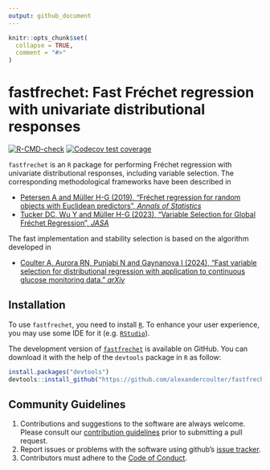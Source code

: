 ```yaml
---
output: github_document
---
```


<!-- README.md is generated from README.Rmd. Please edit that file -->

```r
knitr::opts_chunk$set(
  collapse = TRUE,
  comment = "#>"
)
```

# fastfrechet: Fast Fréchet regression with univariate distributional responses

<!-- badges: start -->
[![R-CMD-check](https://github.com/alexandercoulter/fastfrechet/actions/workflows/R-CMD-check.yaml/badge.svg)](https://github.com/alexandercoulter/fastfrechet/actions/workflows/R-CMD-check.yaml)
[![Codecov test coverage](https://codecov.io/gh/alexandercoulter/fastfrechet/graph/badge.svg)](https://app.codecov.io/gh/alexandercoulter/fastfrechet)
<!-- badges: end -->

`fastfrechet` is an `R` package for performing Fréchet regression with univariate distributional responses, including variable selection. The corresponding methodological frameworks have been described in

* [Petersen A and Müller H-G (2019), "Fréchet regression for random objects with Euclidean predictors", *Annals of Statistics*](https://doi.org/10.1214/17-AOS1624)
* [Tucker DC, Wu Y and Müller H-G (2023), "Variable Selection for Global Fréchet Regression", *JASA*](https://doi.org/10.1080/01621459.2021.1969240)

The fast implementation and stability selection is based on the algorithm developed in 

* [Coulter A, Aurora RN, Punjabi N and Gaynanova I (2024), “Fast variable selection for distributional regression with application to continuous glucose monitoring data.” *arXiv*](https://arxiv.org/abs/2403.00922)

## Installation

To use `fastfrechet`, you need to install [`R`](https://cran.r-project.org/). To enhance your user experience, you may use some IDE for it (e.g. [`RStudio`](https://www.rstudio.com/)).

The development version of [`fastfrechet`](https://github.com/alexandercoulter/fastfrechet) is available on GitHub. You can download it with the help of the `devtools` package in `R` as follow:

```r
install.packages("devtools")
devtools::install_github("https://github.com/alexandercoulter/fastfrechet", build_vignettes = TRUE)
```

## Community Guidelines


1.  Contributions and suggestions to the software are always welcome.
    Please consult our [contribution guidelines](.github/CONTRIBUTING.md) prior
    to submitting a pull request.
2.  Report issues or problems with the software using github’s [issue tracker](https://github.com/alexandercoulter/fastfrechet/issues).
3.  Contributors must adhere to the [Code of Conduct](CODE_OF_CONDUCT.md).
